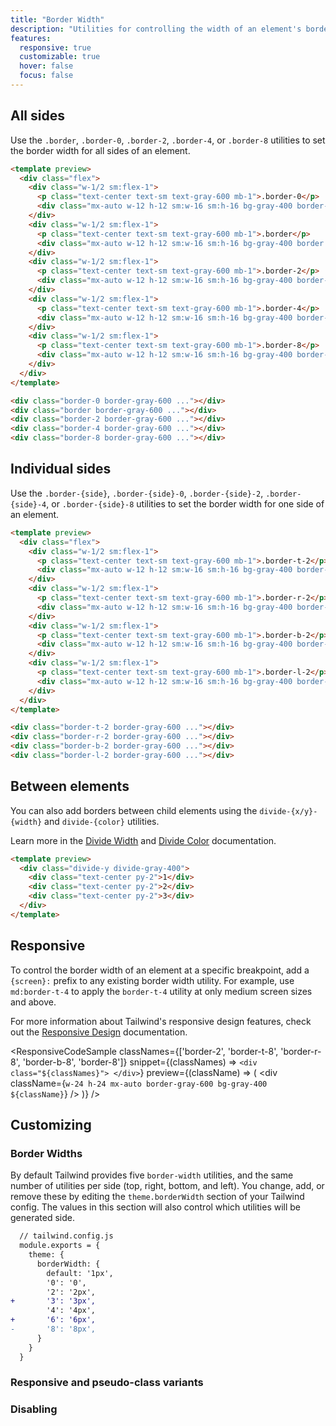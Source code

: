 ```yaml
---
title: "Border Width"
description: "Utilities for controlling the width of an element's borders."
features:
  responsive: true
  customizable: true
  hover: false
  focus: false
---
```




## All sides

Use the `.border`, `.border-0`, `.border-2`, `.border-4`, or `.border-8` utilities to set the border width for all sides of an element.

```html
<template preview>
  <div class="flex">
    <div class="w-1/2 sm:flex-1">
      <p class="text-center text-sm text-gray-600 mb-1">.border-0</p>
      <div class="mx-auto w-12 h-12 sm:w-16 sm:h-16 bg-gray-400 border-0 border-gray-600"></div>
    </div>
    <div class="w-1/2 sm:flex-1">
      <p class="text-center text-sm text-gray-600 mb-1">.border</p>
      <div class="mx-auto w-12 h-12 sm:w-16 sm:h-16 bg-gray-400 border border-gray-600"></div>
    </div>
    <div class="w-1/2 sm:flex-1">
      <p class="text-center text-sm text-gray-600 mb-1">.border-2</p>
      <div class="mx-auto w-12 h-12 sm:w-16 sm:h-16 bg-gray-400 border-2 border-gray-600"></div>
    </div>
    <div class="w-1/2 sm:flex-1">
      <p class="text-center text-sm text-gray-600 mb-1">.border-4</p>
      <div class="mx-auto w-12 h-12 sm:w-16 sm:h-16 bg-gray-400 border-4 border-gray-600"></div>
    </div>
    <div class="w-1/2 sm:flex-1">
      <p class="text-center text-sm text-gray-600 mb-1">.border-8</p>
      <div class="mx-auto w-12 h-12 sm:w-16 sm:h-16 bg-gray-400 border-8 border-gray-600"></div>
    </div>
  </div>
</template>

<div class="border-0 border-gray-600 ..."></div>
<div class="border border-gray-600 ..."></div>
<div class="border-2 border-gray-600 ..."></div>
<div class="border-4 border-gray-600 ..."></div>
<div class="border-8 border-gray-600 ..."></div>
```

## Individual sides

Use the `.border-{side}`, `.border-{side}-0`, `.border-{side}-2`, `.border-{side}-4`, or `.border-{side}-8` utilities to set the border width for one side of an element.

```html
<template preview>
  <div class="flex">
    <div class="w-1/2 sm:flex-1">
      <p class="text-center text-sm text-gray-600 mb-1">.border-t-2</p>
      <div class="mx-auto w-12 h-12 sm:w-16 sm:h-16 bg-gray-400 border-t-2 border-gray-600"></div>
    </div>
    <div class="w-1/2 sm:flex-1">
      <p class="text-center text-sm text-gray-600 mb-1">.border-r-2</p>
      <div class="mx-auto w-12 h-12 sm:w-16 sm:h-16 bg-gray-400 border-r-2 border-gray-600"></div>
    </div>
    <div class="w-1/2 sm:flex-1">
      <p class="text-center text-sm text-gray-600 mb-1">.border-b-2</p>
      <div class="mx-auto w-12 h-12 sm:w-16 sm:h-16 bg-gray-400 border-b-2 border-gray-600"></div>
    </div>
    <div class="w-1/2 sm:flex-1">
      <p class="text-center text-sm text-gray-600 mb-1">.border-l-2</p>
      <div class="mx-auto w-12 h-12 sm:w-16 sm:h-16 bg-gray-400 border-l-2 border-gray-600"></div>
    </div>
  </div>
</template>

<div class="border-t-2 border-gray-600 ..."></div>
<div class="border-r-2 border-gray-600 ..."></div>
<div class="border-b-2 border-gray-600 ..."></div>
<div class="border-l-2 border-gray-600 ..."></div>
```

## <Heading badge="v1.3.0+">Between elements</Heading>

You can also add borders between child elements using the `divide-{x/y}-{width}` and `divide-{color}` utilities.

Learn more in the [Divide Width](/docs/divide-width) and [Divide Color](/docs/divide-color) documentation.

```html
<template preview>
  <div class="divide-y divide-gray-400">
    <div class="text-center py-2">1</div>
    <div class="text-center py-2">2</div>
    <div class="text-center py-2">3</div>
  </div>
</template>
```

## Responsive

To control the border width of an element at a specific breakpoint, add a `{screen}:` prefix to any existing border width utility. For example, use `md:border-t-4` to apply the `border-t-4` utility at only medium screen sizes and above.

For more information about Tailwind's responsive design features, check out the [Responsive Design](/docs/responsive-design) documentation.

<ResponsiveCodeSample
  classNames={['border-2', 'border-t-8', 'border-r-8', 'border-b-8', 'border-8']}
  snippet={(classNames) => `
    <div class="${classNames}">
    </div>
  `}
  preview={(className) => (
    <div className={`w-24 h-24 mx-auto border-gray-600 bg-gray-400 ${className}`} />
  )}
/>

## Customizing

### Border Widths

By default Tailwind provides five `border-width` utilities, and the same number of utilities per side (top, right, bottom, and left). You change, add, or remove these by editing the `theme.borderWidth` section of your Tailwind config. The values in this section will also control which utilities will be generated side.

```diff
  // tailwind.config.js
  module.exports = {
    theme: {
      borderWidth: {
        default: '1px',
        '0': '0',
        '2': '2px',
+       '3': '3px',
        '4': '4px',
+       '6': '6px',
-       '8': '8px',
      }
    }
  }
```

### Responsive and pseudo-class variants

<Variants plugin="borderWidth" />

### Disabling

<Disabling plugin="borderWidth" />
